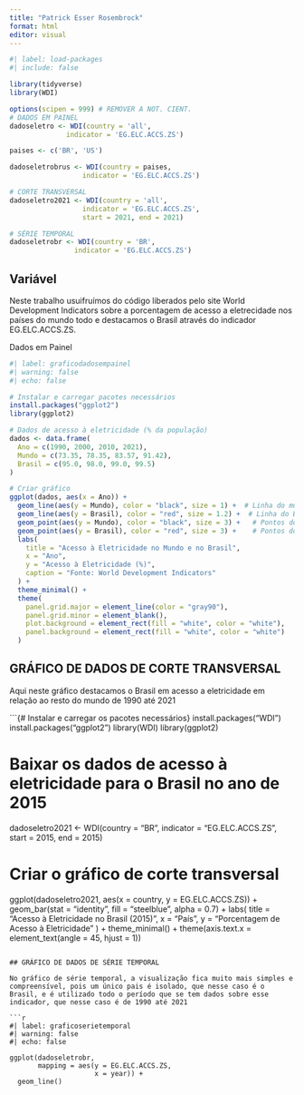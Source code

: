 ---
title: "Patrick Esser Rosembrock"
format: html
editor: visual
---

```{r}
#| label: load-packages
#| include: false

library(tidyverse)
library(WDI)

options(scipen = 999) # REMOVER A NOT. CIENT.
# DADOS EM PAINEL
dadoseletro <- WDI(country = 'all',
              indicator = 'EG.ELC.ACCS.ZS')

paises <- c('BR', 'US')

dadoseletrobrus <- WDI(country = paises,
                  indicator = 'EG.ELC.ACCS.ZS')

# CORTE TRANSVERSAL
dadoseletro2021 <- WDI(country = 'all',
                  indicator = 'EG.ELC.ACCS.ZS',
                  start = 2021, end = 2021)

# SÉRIE TEMPORAL
dadoseletrobr <- WDI(country = 'BR',
                indicator = 'EG.ELC.ACCS.ZS')
```

## Variável

Neste trabalho usuifruímos do código liberados pelo site World Development Indicators sobre a porcentagem de acesso a eletrecidade nos países do mundo todo e destacamos o Brasil através do indicador EG.ELC.ACCS.ZS.

Dados em Painel

```{r}
#| label: graficodadosempainel
#| warning: false
#| echo: false

# Instalar e carregar pacotes necessários
install.packages("ggplot2")
library(ggplot2)

# Dados de acesso à eletricidade (% da população)
dados <- data.frame(
  Ano = c(1990, 2000, 2010, 2021),
  Mundo = c(73.35, 78.35, 83.57, 91.42),
  Brasil = c(95.0, 98.0, 99.0, 99.5)
)

# Criar gráfico
ggplot(dados, aes(x = Ano)) +
  geom_line(aes(y = Mundo), color = "black", size = 1) +  # Linha do mundo
  geom_line(aes(y = Brasil), color = "red", size = 1.2) +  # Linha do Brasil em vermelho
  geom_point(aes(y = Mundo), color = "black", size = 3) +   # Pontos do mundo
  geom_point(aes(y = Brasil), color = "red", size = 3) +    # Pontos do Brasil
  labs(
    title = "Acesso à Eletricidade no Mundo e no Brasil",
    x = "Ano",
    y = "Acesso à Eletricidade (%)",
    caption = "Fonte: World Development Indicators"
  ) +
  theme_minimal() +
  theme(
    panel.grid.major = element_line(color = "gray90"),
    panel.grid.minor = element_blank(),
    plot.background = element_rect(fill = "white", color = "white"),
    panel.background = element_rect(fill = "white", color = "white")
  )

```

## GRÁFICO DE DADOS DE CORTE TRANSVERSAL

Aqui neste gráfico destacamos o Brasil em acesso a eletricidade em relação ao resto do mundo de 1990 até 2021

```{# Instalar e carregar os pacotes necessários}
install.packages("WDI")
install.packages("ggplot2")
library(WDI)
library(ggplot2)

# Baixar os dados de acesso à eletricidade para o Brasil no ano de 2015
dadoseletro2021 <- WDI(country = "BR", indicator = "EG.ELC.ACCS.ZS", start = 2015, end = 2015)

# Criar o gráfico de corte transversal
ggplot(dadoseletro2021, aes(x = country, y = EG.ELC.ACCS.ZS)) +
  geom_bar(stat = "identity", fill = "steelblue", alpha = 0.7) +
  labs(
    title = "Acesso à Eletricidade no Brasil (2015)",
    x = "País",
    y = "Porcentagem de Acesso à Eletricidade"
  ) +
  theme_minimal() +
  theme(axis.text.x = element_text(angle = 45, hjust = 1))



```

## GRÁFICO DE DADOS DE SÉRIE TEMPORAL

No gráfico de série temporal, a visualização fica muito mais simples e compreensível, pois um único pais é isolado, que nesse caso é o Brasil, e é utilizado todo o período que se tem dados sobre esse indicador, que nesse caso é de 1990 até 2021

```{r}
#| label: graficoserietemporal 
#| warning: false  
#| echo: false    

ggplot(dadoseletrobr,
       mapping = aes(y = EG.ELC.ACCS.ZS, 
                     x = year)) +
  geom_line()
```
